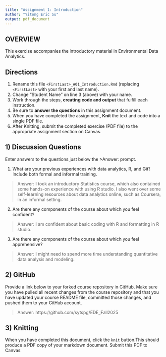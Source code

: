 ```yaml
---
title: "Assignment 1: Introduction"
author: "Yitong Eric Su"
output: pdf_document
---
```


## OVERVIEW

This exercise accompanies the introductory material in Environmental Data Analytics. 

## Directions
1.  Rename this file `<FirstLast>_A01_Introduction.Rmd` (replacing `<FirstLast>` with your first and last name).
2.  Change "Student Name" on line 3 (above) with your name.
3.  Work through the steps, **creating code and output** that fulfill each instruction.
4.  Be sure to **answer the questions** in this assignment document.
5.  When you have completed the assignment, **Knit** the text and code into a single PDF file.
6.  After Knitting, submit the completed exercise (PDF file) to the appropriate assignment section on Canvas.


## 1) Discussion Questions
Enter answers to the questions just below the >Answer: prompt.

1. What are your previous experiences with data analytics, R, and Git? Include both formal and informal training.

> Answer: I took an introductory Statistics course, which also contained some hands-on experience with using R studio. I also went over some self-learning resources about data analytics online, such as Coursera, in an informal setting.

2. Are there any components of the course about which you feel confident?

> Answer: I am confident about basic coding with R and formatting in R studio.

3. Are there any components of the course about which you feel apprehensive?

> Answer: I might need to spend more time understanding quantitative data analysis and modeling.


## 2) GitHub

Provide a link below to your forked course repository in GitHub. Make sure you have pulled all recent changes from the course repository and that you have updated your course README file, committed those changes, and pushed them to your GitHub account. 

> Answer: https://github.com/sytspg/EDE_Fall2025

## 3) Knitting
When you have completed this document, click the `knit` button.This should produce a PDF copy of your markdown document. Submit this PDF to Canvas 
